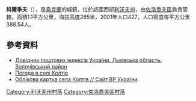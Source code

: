 {{coord|49|50|46|N|25|3|12|E|scale:100000|display=title}}

'''科爾季夫'''（{{lang-uk|Колтів}}），是[[烏克蘭|烏克蘭]]的城鎮，位於該國西部[[利沃夫州|利沃夫州]]，由[[佐洛喬夫區|佐洛喬夫區]]負責管轄，面積1.1平方公里，海拔高度285米，2001年人口427，人口密度每平方公里388.54人。

==參考資料==
*[http://www.uaidx.com/13/290?f=index&d=desc&lang=ua Довідник поштових індексів України. Львівська область. Золочівський район] {{Wayback|url=http://www.uaidx.com/13/290?f=index&d=desc&lang=ua |date=20160127100105 }}
* [http://weather.in.ua/ua/l'vovskaja/11160 Погода в селі Колтів] {{Wayback|url=http://weather.in.ua/ua/l%27vovskaja/11160 |date=20200802122310 }}
* [http://gska2.rada.gov.ua/pls/z7502/A005?rdat1=24.04.2009&rf7571=19958 Облікова картка села Колтів // Сайт ВР України]{{dead link|date=2018年4月 |bot=InternetArchiveBot |fix-attempted=yes }}.

[[Category:利沃夫州村落|Category:利沃夫州村落]]
[[Category:佐洛喬夫區村落|Category:佐洛喬夫區村落]]


{{Lviv-geo-stub}}